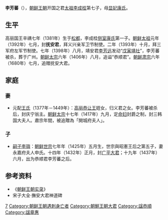 '''李芳蕃'''（{{bd|1381年||1398年||Li}}），[[朝鲜王朝|朝鲜王朝]]开国之君[[太祖|太祖]][[李成桂|李成桂]]第七子，母[[神德王后|显妃康氏]]。

== 生平 ==
高丽国王辛禑七年（1381年）生于[[松都|松都]]，李成桂[[侧室|侧室]][[神德王后|康氏]]第一子。[[朝鲜太祖|朝鲜太祖]]元年（1392年）七月，封'''抚安君'''，拜义兴亲军卫节制使。二年（1393年）十月，拜三军府左军节制使。七年（1398年）八月，靖安君[[朝鲜太宗|李芳远]]发动“[[戊寅靖社|戊寅靖社]]”，李芳蕃被杀，葬于广州。[[朝鲜太宗|朝鲜太宗]]六年（1406年）八月，追谥“恭顺君”。[[朝鲜肃宗|朝鲜肃宗]]六年（1680年）七月，追赠抚安大君。

== 家庭 ==
=== 妻 ===
*元配[[王氏|王氏]]（1377年－1449年）：[[高丽恭让王|高丽恭让王]]姪女，归义君{{link-ko|王瑀 (高麗王族)|왕우 (고려 왕족)|王瑀}}之女。李芳蕃被杀后，封庆宁翁主。[[朝鲜太宗|朝鲜太宗]]十七年（1417年）九月，定[[命妇|命妇]]封爵之制，封三韩国大夫人。肅宗年間，被追贈為「開城府夫人」。

=== 子 ===
*[[嗣子|嗣子]][[李璵_(朝鮮)|李璵]]：[[朝鲜世宗|朝鲜世宗]]七年年（1425年）五月生，世宗與昭憲王后之第五子，妻永嘉府夫人申氏。十四年（1432年）正月，封[[广平大君|广平大君]]；十九年（1437年）六月，出为恭顺君李芳蕃之后。

== 参考资料 ==
*《[[朝鲜王朝实录|朝鲜王朝实录]]》
*宋子大全·撫安大君神道碑

{{Authority control}}
{{DEFAULTSORT:}}
[[Category:朝鮮太祖王子|7]]
[[Category:朝鲜王朝遇刺身亡者|Category:朝鲜王朝遇刺身亡者]]
[[Category:朝鮮王朝大君|Category:朝鮮王朝大君]]
[[Category:諡恭順|Category:諡恭順]]
[[Category:諡章惠|Category:諡章惠]]